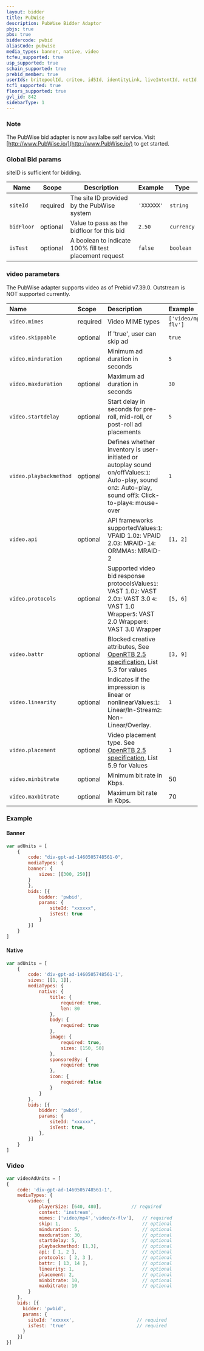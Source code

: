 ```yaml
---
layout: bidder
title: PubWise
description: PubWise Bidder Adaptor
pbjs: true
pbs: true
biddercode: pwbid
aliasCode: pubwise
media_types: banner, native, video
tcfeu_supported: true
usp_supported: true
schain_supported: true
prebid_member: true
userIds: britepoolId, criteo, id5Id, identityLink, liveIntentId, netId, parrableId, pubCommonId, pubProvidedId, sharedId, unifiedId
tcf1_supported: true
floors_supported: true
gvl_id: 842
sidebarType: 1
---
```


### Note

The PubWise bid adapter is now availalbe self service. Visit [http://www.PubWise.io/](http://www.PubWise.io/) to get started.

### Global Bid params

siteID is sufficient for bidding.



| Name         | Scope    | Description                                                                                       | Example                  | Type      |
|--------------|----------|---------------------------------------------------------------------------------------------------|--------------------------|-----------|
| `siteId`     | required | The site ID provided by the PubWise system                                                       | `'XXXXXX'`               | `string`  |
| `bidFloor`   | optional | Value to pass as the bidfloor for this bid                                                        | `2.50`                   | `currency` |
| `isTest`     | optional | A boolean to indicate 100% fill test placement request                                            | `false`                  | `boolean` |

### video parameters

The PubWise adapter supports video as of Prebid v7.39.0. Outstream is NOT supported currently.



| Name                      | Scope    | Description                                                  | Example |
| :----------------------| :------- | :---------------------------------------------------------- | :------ |
| `video.mimes`          | required | Video MIME types                                               | `['video/mp4','video/x-flv']` |
| `video.skippable`      | optional | If 'true', user can skip ad                                   | `true` |
| `video.minduration`      | optional | Minimum ad duration in seconds                              | `5` |
| `video.maxduration`       | optional | Maximum ad duration in seconds                               | `30` |
| `video.startdelay`      | optional | Start delay in seconds for pre-roll, mid-roll, or post-roll ad placements | `5` |
| `video.playbackmethod` | optional | Defines whether inventory is user-initiated or autoplay sound on/offValues:`1`: Auto-play, sound on`2`: Auto-play, sound off`3`: Click-to-play`4`: mouse-over      | `1` |
| `video.api`              | optional | API frameworks supportedValues:`1`: VPAID 1.0`2`: VPAID 2.0`3`: MRAID-1`4`: ORMMA`5`: MRAID-2                                                                            | `[1, 2]` |
| `video.protocols`      | optional |  Supported video bid response protocolsValues`1`: VAST 1.0`2`: VAST 2.0`3`: VAST 3.0 `4`: VAST 1.0 Wrapper`5`: VAST 2.0 Wrapper`6`: VAST 3.0 Wrapper            | `[5, 6]` |
| `video.battr`          | optional | Blocked creative attributes, See [OpenRTB 2.5 specification](https://www.iab.com/wp-content/uploads/2016/03/OpenRTB-API-Specification-Version-2-5-FINAL.pdf), List 5.3 for values             | `[3, 9]` |
| `video.linearity`      | optional | Indicates if the impression is linear or nonlinearValues:`1`: Linear/In-Stream`2`: Non-Linear/Overlay.                                                                                | `1` |
| `video.placement`      | optional | Video placement type.  See [OpenRTB 2.5 specification](https://www.iab.com/wp-content/uploads/2016/03/OpenRTB-API-Specification-Version-2-5-FINAL.pdf), List 5.9 for Values                            | `1` |
| `video.minbitrate`      | optional | Minimum bit rate in Kbps.                                   | 50 |
| `video.maxbitrate`      | optional | Maximum bit rate in Kbps.                                   | 70 |

### Example

#### Banner

```javascript
var adUnits = [
    {
        code: "div-gpt-ad-1460505748561-0",
        mediaTypes: {
        banner: {
            sizes: [[300, 250]]
        }
        },
        bids: [{
            bidder: 'pwbid',
            params: {
                siteId: "xxxxxx",
                isTest: true
            }
        }]
    }
]
```

#### Native

```javascript
var adUnits = [
    {
        code: 'div-gpt-ad-1460505748561-1',
        sizes: [[1, 1]],
        mediaTypes: {
            native: {
                title: {
                    required: true,
                    len: 80
                },
                body: {
                    required: true
                },
                image: {
                    required: true,
                    sizes: [150, 50]
                },
                sponsoredBy: {
                    required: true
                },
                icon: {
                    required: false
                }
            }
        },
        bids: [{
            bidder: 'pwbid',
            params: {
                siteId: "xxxxxx",
                isTest: true,
            },
        }]
    }
]
```

### Video

```javascript
var videoAdUnits = [
{
    code: 'div-gpt-ad-1460505748561-1',
    mediaTypes: {
        video: {
            playerSize: [640, 480],           // required
            context: 'instream',
            mimes: ['video/mp4','video/x-flv'],   // required
            skip: 1,                              // optional
            minduration: 5,                       // optional
            maxduration: 30,                      // optional
            startdelay: 5,                        // optional
            playbackmethod: [1,3],                // optional
            api: [ 1, 2 ],                        // optional
            protocols: [ 2, 3 ],                  // optional
            battr: [ 13, 14 ],                    // optional
            linearity: 1,                         // optional
            placement: 2,                         // optional
            minbitrate: 10,                       // optional
            maxbitrate: 10                        // optional
        }
    },
    bids: [{
      bidder: 'pwbid',
      params: {
        siteId: 'xxxxxx',                       // required
        isTest: 'true'                          // required
      }
    }]
}]
```
